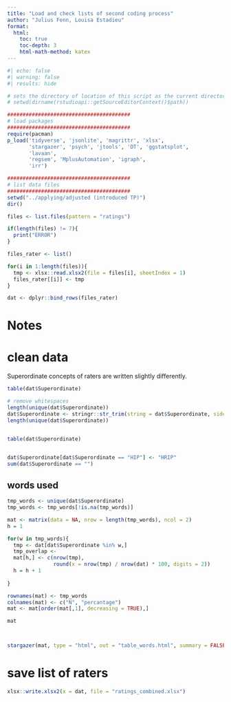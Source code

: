 ---
title: "Load and check lists of second coding process"
author: "Julius Fenn, Louisa Estadieu"
format:
  html:
    toc: true
    toc-depth: 3
    html-math-method: katex
---

```{r}
#| echo: false
#| warning: false
#| results: hide

# sets the directory of location of this script as the current directory
# setwd(dirname(rstudioapi::getSourceEditorContext()$path))

########################################
# load packages
########################################
require(pacman)
p_load('tidyverse', 'jsonlite', 'magrittr', 'xlsx',
       'stargazer', 'psych', 'jtools', 'DT', 'ggstatsplot', 
       'lavaan', 
       'regsem', 'MplusAutomation', 'igraph',
       'irr')

########################################
# list data files
########################################
setwd("../applying/adjusted (introduced TP)")
dir()

files <- list.files(pattern = "ratings")

if(length(files) != 7){
  print("ERROR")
}

files_rater <- list()

for(i in 1:length(files)){
  tmp <- xlsx::read.xlsx2(file = files[i], sheetIndex = 1)
  files_rater[[i]] <- tmp
}

dat <- dplyr::bind_rows(files_rater)
```

# Notes


# clean data

Superordinate concepts of raters are written slightly differently.

```{r}
table(dat$Superordinate)

# remove whitespaces
length(unique(dat$Superordinate))
dat$Superordinate <- stringr::str_trim(string = dat$Superordinate, side = "both")
length(unique(dat$Superordinate))


table(dat$Superordinate)


dat$Superordinate[dat$Superordinate == "HIP"] <- "HRIP"
sum(dat$Superordinate == "")
```

## words used

```{r}
tmp_words <- unique(dat$Superordinate)
tmp_words <- tmp_words[!is.na(tmp_words)]

mat <- matrix(data = NA, nrow = length(tmp_words), ncol = 2)
h = 1

for(w in tmp_words){
  tmp <- dat[dat$Superordinate %in% w,]
  tmp_overlap <- 
  mat[h,] <- c(nrow(tmp), 
               round(x = nrow(tmp) / nrow(dat) * 100, digits = 2))
  h = h + 1
  
}

rownames(mat) <- tmp_words
colnames(mat) <- c("N", "percantage")
mat <- mat[order(mat[,1], decreasing = TRUE),]

mat



stargazer(mat, type = "html", out = "table_words.html", summary = FALSE)
```

# save list of raters

```{r}
xlsx::write.xlsx2(x = dat, file = "ratings_combined.xlsx")
```

